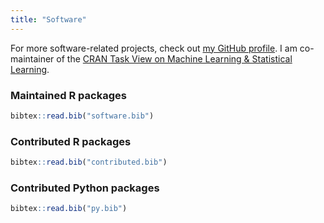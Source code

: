 ```yaml
---
title: "Software"
---
```


For more software-related projects, check out [my GitHub
profile](https://github.com/LucasKook). I am co-maintainer of the [CRAN Task
View on Machine Learning \& Statistical
Learning](https://CRAN.R-project.org/view=MachineLearning).

### Maintained R packages

```r
bibtex::read.bib("software.bib")
```


### Contributed R packages

```r
bibtex::read.bib("contributed.bib")
```

### Contributed Python packages

```r
bibtex::read.bib("py.bib")
```
